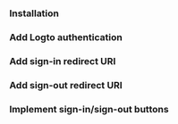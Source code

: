 

<GuideTip />

### Installation

<Installation />

### Add Logto authentication

<AddAuthentication />

### Add sign-in redirect URI

<AddSignInRedirectUri />

### Add sign-out redirect URI

<AddSignOutRedirectUri />

### Implement sign-in/sign-out buttons

<ImplementButtons />

<TestYourIntegration sdk=".NET Core (Razor Pages)" />
